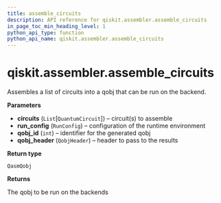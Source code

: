 ```yaml
---
title: assemble_circuits
description: API reference for qiskit.assembler.assemble_circuits
in_page_toc_min_heading_level: 1
python_api_type: function
python_api_name: qiskit.assembler.assemble_circuits
---
```


<span id="qiskit-assembler-assemble-circuits" />

# qiskit.assembler.assemble\_circuits

<Function id="qiskit.assembler.assemble_circuits" github="https://github.com/qiskit/qiskit/tree/stable/0.16/qiskit/assembler/assemble_circuits.py" signature="assemble_circuits(circuits, run_config, qobj_id, qobj_header)">
  Assembles a list of circuits into a qobj that can be run on the backend.

  **Parameters**

  *   **circuits** (`List`\[`QuantumCircuit`]) – circuit(s) to assemble
  *   **run\_config** (`RunConfig`) – configuration of the runtime environment
  *   **qobj\_id** (`int`) – identifier for the generated qobj
  *   **qobj\_header** (`QobjHeader`) – header to pass to the results

  **Return type**

  `QasmQobj`

  **Returns**

  The qobj to be run on the backends
</Function>

